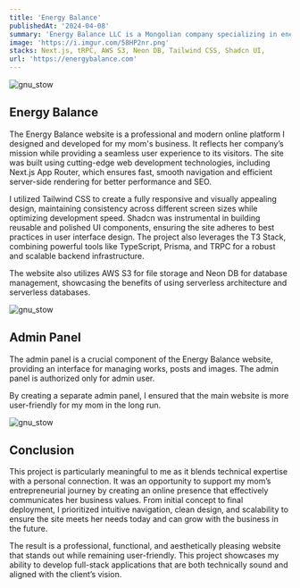 ```yaml
---
title: 'Energy Balance'
publishedAt: '2024-04-08'
summary: 'Energy Balance LLC is a Mongolian company specializing in energy auditing and consulting services.'
image: 'https://i.imgur.com/58HP2nr.png'
stacks: Next.js, tRPC, AWS S3, Neon DB, Tailwind CSS, Shadcn UI,
url: 'https://energybalance.com'
---
```

![gnu_stow](/work/energy_balance/home.png)

## Energy Balance

The Energy Balance website is a professional and modern online platform I designed and developed for my mom's business. It reflects her company’s mission while providing a seamless user experience to its visitors. The site was built using cutting-edge web development technologies, including Next.js App Router, which ensures fast, smooth navigation and efficient server-side rendering for better performance and SEO.

I utilized Tailwind CSS to create a fully responsive and visually appealing design, maintaining consistency across different screen sizes while optimizing development speed. Shadcn was instrumental in building reusable and polished UI components, ensuring the site adheres to best practices in user interface design. The project also leverages the T3 Stack, combining powerful tools like TypeScript, Prisma, and TRPC for a robust and scalable backend infrastructure.

The website also utilizes AWS S3 for file storage and Neon DB for database management, showcasing the benefits of using serverless architecture and serverless databases.

![gnu_stow](/work/energy_balance/works.png)


## Admin Panel

The admin panel is a crucial component of the Energy Balance website, providing an interface for managing works, posts and images. The admin panel is authorized only for admin user.

By creating a separate admin panel, I ensured that the main website is more user-friendly for my mom in the long run.

![gnu_stow](/work/energy_balance/admin_login.png)


## Conclusion

This project is particularly meaningful to me as it blends technical expertise with a personal connection. It was an opportunity to support my mom’s entrepreneurial journey by creating an online presence that effectively communicates her business values. From initial concept to final deployment, I prioritized intuitive navigation, clean design, and scalability to ensure the site meets her needs today and can grow with the business in the future.

The result is a professional, functional, and aesthetically pleasing website that stands out while remaining user-friendly. This project showcases my ability to develop full-stack applications that are both technically sound and aligned with the client’s vision.

